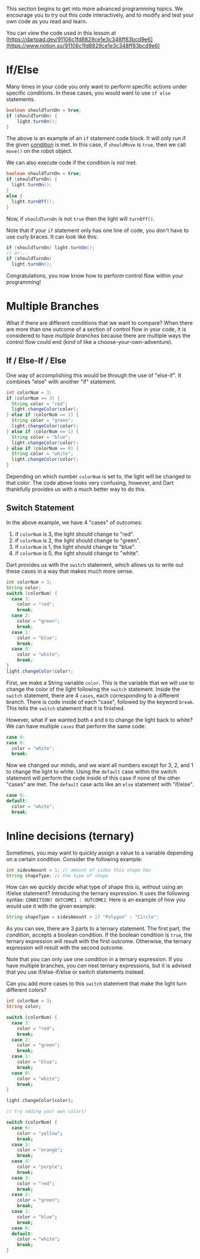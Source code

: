 <Callout warning>

This section begins to get into more advanced programming topics. We encourage you to try out this code interactively, and to modify and test your own code as you read and learn.

</Callout>

You can view the code used in this lesson at [https://dartpad.dev/91106c1fd8829ce1e3c348ff83bcd9e6](https://www.notion.so/91106c1fd8829ce1e3c348ff83bcd9e6)

# If/Else

Many times in your code you only want to perform specific actions under specific conditions. In these cases, you would want to use `if else` statements.

```java
boolean shouldTurnOn = true;
if (shouldTurnOn) {
    light.turnOn();
}
```

The above is an example of an `if` statement code block. It will only run if the given [condition](notion://www.notion.so/basic-java/programming-concepts/booleans#logical-expressions) is met. In this case, if `shouldMove` is `true`, then we call `move()` on the robot object.

We can also execute code if the condition is *not* met.

```java
boolean shouldTurnOn = true;
if (shouldTurnOn) {
  light.turnOn();
}
else {
  light.turnOff();
}
```

Now, if `shouldTurnOn` is not `true` then the light will `turnOff()`.

Note that if your `if` statement only has one line of code, you don't have to use curly braces. It can look like this:

```java
if (shouldTurnOn) light.turnOn();
// or...
if (shouldTurnOn)
  light.turnOn();
```

Congratulations, you now know how to perform control flow within your programming!

# Multiple Branches

What if there are different conditions that we want to compare? When there are more than one outcome of a section of control flow in your code, it is considered to have *multiple branches* because there are multiple ways the control flow could end (kind of like a choose-your-own-adventure).

## If / Else-If / Else

One way of accomplishing this would be through the use of "else-if". It combines "else" with another "if" statement.

```java
int colorNum = 3;
if (colorNum == 3) {
  String color = "red";
  light.changeColor(color);
} else if (colorNum == 2) {
  String color = "green";
  light.changeColor(color);
} else if (colorNum == 1) {
  String color = "blue";
  light.changeColor(color);
} else if (colorNum == 0) {
  String color = "white";
  light.changeColor(color);
}
```

Depending on which number `colorNum` is set to, the light will be changed to that color.  The code above looks very confusing, however, and Dart thankfully provides us with a much better way to do this.

## Switch Statement

In the above example, we have 4 "cases" of outcomes:

1. if `colorNum` is 3, the light should change to "red".
2. if `colorNum` is 2, the light should change to "green".
3. if `colorNum` is 1, the light should change to "blue".
4. if `colorNum` is 0, the light should change to "white".

Dart provides us with the `switch` statement, which allows us to write out these cases in a way that makes much more sense.

```java
int colorNum = 3;
String color;
switch (colorNum) {
  case 3:
    color = "red";
    break;
  case 2:
    color = "green";
    break;
  case 1:
    color = "blue";
    break;
  case 0:
    color = "white";
    break;
}
light.changeColor(color);
```

First, we make a String variable `color`. This is the variable that we will use to change the color of the light following the `switch` statement. Inside the `switch` statement, there are 4 `cases`, each corresponding to a different branch. There is code inside of each "case", followed by the keyword `break`. This tells the `switch` statement that it is finished.

However, what if we wanted both `4` and `0` to change the light back to white? We can have multiple `cases` that perform the same code:

```java
case 4:
case 0:
  color = "white";
  break;
```

Now we changed our minds, and we want all numbers except for 3, 2, and 1 to change the light to white. Using the `default` case within the switch statement will perform the code inside of this case if none of the other "cases" are met. The `default` case acts like an `else` statement with "if/else".

```java
case 0:
default:
  color = "white";
  break;
```

# Inline decisions (ternary)

Sometimes, you may want to quickly assign a value to a variable depending on a certain condition. Consider the following example:

```java
int sidesAmount = 1; // amount of sides this shape has
String shapeType; // the type of shape
```

How can we quickly decide what type of shape this is, without using an if/else statement? Introducing the ternary expression. It uses the following syntax: `CONDITION? OUTCOME1 : OUTCOME2`. Here is an example of how you would use it with the given example:

```java
String shapeType = sidesAmount > 1? "Polygon" : "Circle";
```

As you can see, there are 3 parts to a ternary statement. The first part, the *condition*, accepts a boolean condition. If the boolean condition is `true`, the ternary expression will result with the first outcome. Otherwise, the ternary expression will result with the second outcome.

Note that you can only use one condition in a ternary expression. If you have multiple branches, you *can* nest ternary expressions, but it is advised that you use if/else-if/else or switch statements instead.

<Challenge>

<ChallengeDescription>

Can you add more cases to this `switch` statement that make the light turn different colors?

```dart
int colorNum = 3;
String color;

switch (colorNum) {
  case 3:
    color = "red";
    break;
  case 2:
    color = "green";
    break;
  case 1:
    color = "blue";
    break;
  case 0:
    color = "white";
    break;
}

light.changeColor(color);
```

</ChallengeDescription>

<ChallengeAnswer>

```dart
// try adding your own colors!

switch (colorNum) {
  case 6:
    color = "yellow";
    break;
  case 5:
    color = "orange";
    break;
  case 4:
    color = "purple";
    break;
  case 3:
    color = "red";
    break;
  case 2:
    color = "green";
    break;
  case 1:
    color = "blue";
    break;
  case 0:
  default:
    color = "white";
    break;
}
```

</ChallengeAnswer>

</Challenge>